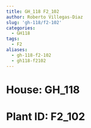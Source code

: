 ```yaml
---
title: GH_118 F2_102
author: Roberto Villegas-Diaz
slug: 'gh-118/f2-102'
categories:
  - GH118
tags:
  - F2
aliases:
  - gh-118-f2-102
  - gh118-f2102
---
```


# **House**: GH_118
# **Plant ID**: F2_102
